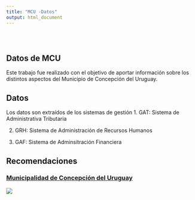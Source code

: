 ```yaml
---
title: "MCU -Datos"
output: html_document
---
```


<style type="text/css">
.title {
  display: none;
}

#getting-started img {
  margin-right: 10px;
}

</style>

<div class="row" style="padding-top: 30px;">
<div class="col-sm-6">


# **Datos de MCU**

Este trabajo fue realizado con el objetivo de aportar información sobre los distintos aspectos del Municipio de Concepción del Uruguay.

## Datos

Los datos son extraídos de los sistemas de gestión 
1. GAT: Sistema de Administrativa Tributaria

2. GRH: Sistema de Administración de Recursos Humanos

3. GAF: Sistema de Adminsitración Financiera

<!-- a nivel mundial son extraídos del repositorio público de la Universidad Johns Hopkins, quienes recopilan diariamente los datos brindados por la Organización Mundial de la Salud. [https://github.com/CSSEGISandData/COVID-19](https://github.com/CSSEGISandData/COVID-19) -->

<!-- 2. Los datos a nivel Nacional son extraídos de los [Reportes Diarios](https://www.argentina.gob.ar/coronavirus/informe-diario) del Ministerio de Salud de la República Argentina. -->

<!-- 3. Los datos a nivel departamental son recopilados de los informes brindados por los Ministerios de Salud provinciales. -->


## Recomendaciones

<!-- [Recomendaciones del Ministerio de Salud de Argentina](https://www.argentina.gob.ar/coronavirus/cuidarnos) -->




</div>
<div class="col-sm-6">

### [Municipalidad de Concepción del Uruguay](https://cdeluruguay.gob.ar/)

<a href = "https://cdeluruguay.gob.ar">
![](logo.png)
</a>
</div>






<!-- ## Recomendaciones -->

<!-- [Recomendaciones del Ministerio de Salud de Argentina](https://www.argentina.gob.ar/coronavirus/cuidarnos) -->


